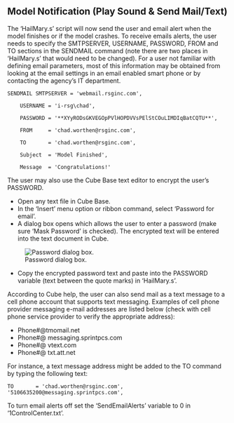 ## Model Notification (Play Sound & Send Mail/Text)
The 'HailMary.s' script will now send the user and email alert when the model finishes or if the model crashes.  To receive emails alerts, the user needs to specify the SMTPSERVER, USERNAME, PASSWORD, FROM and TO sections in the SENDMAIL command (note there are two places in 'HailMary.s' that would need to be changed).  For a user not familiar with defining email parameters, most of this information may be obtained from looking at the email settings in an email enabled smart phone or by contacting the agency's IT department. 

::: {.callout-note collapse="false"}

    SENDMAIL SMTPSERVER = 'webmail.rsginc.com',

        USERNAME = 'i-rsg\chad',

        PASSWORD = '**XYyRODsGKVEGOpPVlHOPDVVsPElStCOuLIMDIqBatCQTU**',

        FROM     = 'chad.worthen@rsginc.com',

        TO       = 'chad.worthen@rsginc.com',

        Subject  = 'Model Finished',

        Message  = 'Congratulations!'

:::

The user may also use the Cube Base text editor to encrypt the user’s PASSWORD. 

 - Open any text file in Cube Base.
 - In the ‘Insert’ menu option or ribbon command, select ‘Password for email’.
 - A dialog box opens which allows the user to enter a password (make sure ‘Mask Password’ is checked). The encrypted text will be entered into the text document in Cube.

![Password dialog box.](_pictures/1-pword.png){#fig-1-pword}

 - Copy the encrypted password text and paste into the PASSWORD variable (text between the quote marks) in ‘HailMary.s’.

 According to Cube help, the user can also send mail as a text message to a cell phone account that supports text messaging. Examples of cell phone provider messaging e-mail addresses are listed below (check with cell phone service provider to verify the appropriate address):

 - Phone#@tmomail.net
 - Phone#@ messaging.sprintpcs.com
 - Phone#@ vtext.com
 - Phone#@ txt.att.net

For instance, a text message address might be added to the TO command by typing the following text:

::: {.callout-note collapse="false"}

    TO       = 'chad.worthen@rsginc.com', '5106635200@messaging.sprintpcs.com',

:::

To turn email alerts off set the ‘SendEmailAlerts’ variable to 0 in '1ControlCenter.txt'.

